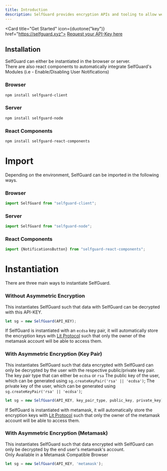 ```yaml
---
title: Introduction
description: SelfGuard provides encryption APIs and tooling to allow web2/3 developers to build enhanced and secure UI/UX.
---
```


<Card title="Get Started" icon={duotone("key")} href="https://selfguard.xyz">
   <a href="https://selfguard.xyz/"> Request your API-Key here </a>
</Card>


## Installation
SelfGuard can either be instantiated in the browser or server. <br/>
There are also react components to automatically integrate SelfGuard's Modules (i.e - Enable/Disabling User Notifications)

### Browser
```bash Terminal
npm install selfguard-client
```

### Server
```bash Terminal
npm install selfguard-node
```

### React Components
```bash Terminal
npm install selfguard-react-components
```

# Import
Depending on the environment, SelfGuard can be imported in the following ways.

### Browser

```js
import SelfGuard from "selfguard-client";
```

### Server

```js
import SelfGuard from "selfguard-node";
```

### React Components
```js
import {NotificationsButton} from "selfguard-react-components";
```

# Instantiation
There are three main ways to instantiate SelfGuard.

### Without Asymmetric Encryption

This instantiates SelfGuard such that data with SelfGuard can be decrypted with this API-KEY.
```js
let sg = new SelfGuard(API_KEY);
```


<Tip>If SelfGuard is instantiated with an `ecdsa` key pair, it will automatically store the encryption keys with <a href='https://litprotocol.com/' target="_blank" rel="noopener noreferrer">Lit Protocol</a> such that only the owner of the metamask account will be able to access them.</Tip>
### With Asymmetric Encryption (Key Pair)
This instantiates SelfGuard such that data encrypted with SelfGuard can only be decrypted by the user with the respective public/private key pair.
<ParamField path="key_pair_type" required={true} type="string">
  The key pair type that can either be `ecdsa` or `rsa`
</ParamField>
<ParamField path="public_key" required={true} type="string">
  The public key of the user, which can be generated using `sg.createKeyPair('rsa' || 'ecdsa')`;
</ParamField>
<ParamField path="private_key" required={true} type="string">
  The private key of the user, which can be generated using `sg.createKeyPair('rsa' || 'ecdsa')`;
</ParamField>

```js
let sg = new SelfGuard(API_KEY, key_pair_type, public_key, private_key);
```


<Tip>If SelfGuard is instantiated with metamask, it will automatically store the encryption keys with <a href='https://litprotocol.com/' target="_blank" rel="noopener noreferrer">Lit Protocol</a> such that only the owner of the metamask account will be able to access them.</Tip>
### With Asymmetric Encryption (Metamask)
This instantiates SelfGuard such that data encrypted with SelfGuard can only be decrypted by the end user's metamask's account.
<br/>
<Info>Only Available in a Metamask Compatible Browser</Info>
```js
let sg = new SelfGuard(API_KEY, 'metamask');
```
